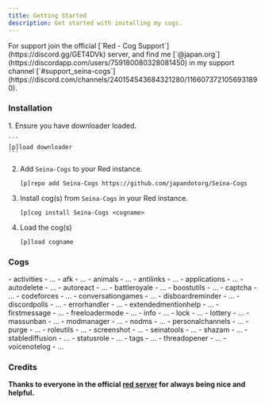 ---
title: Getting Started
description: Get started with installing my cogs.
---


<LinkCard
    title="Red-DiscordBot"
    href="https://github.com/Cog-Creators/Red-DiscordBot"
    description="Made using and for the Red-DiscordBot."
/>

<Aside type="tip">
For support join the official [`Red - Cog Support`](https://discord.gg/GET4DVk) server, and find
me [`@japan.org`](https://discordapp.com/users/759180080328081450) in my support channel
[`#support_seina-cogs`](https://discord.com/channels/240154543684321280/1166073721056931890).
</Aside>

### Installation

<Steps>
1. Ensure you have downloader loaded.

    ```
    [p]load downloader
    ```

2. Add `Seina-Cogs` to your Red instance.

    ```
    [p]repo add Seina-Cogs https://github.com/japandotorg/Seina-Cogs
    ```

3. Install cog(s) from `Seina-Cogs` in your Red instance.

    ```
    [p]cog install Seina-Cogs <cogname>
    ```

4. Load the cog(s)

    ```
    [p]load cogname
    ```
</Steps>

### Cogs

<FileTree>
- activities
    - ...
- afk
    - ...
- animals
    - ...
- antilinks
    - ...
- applications
    - ...
- autodelete
    - ...
- autoreact
    - ...
- battleroyale
    - ...
- boostutils
    - ...
- captcha
    - ...
- codeforces
    - ...
- conversationgames
    - ...
- disboardreminder
    - ...
- discordpolls
    - ...
- errorhandler
    - ...
- extendedmentionhelp
    - ...
- firstmessage
    - ...
- freeloadermode
    - ...
- info
    - ...
- lock
    - ...
- lottery
    - ...
- massunban
    - ...
- modmanager
    - ...
- nodms
    - ...
- personalchannels
    - ...
- purge
    - ...
- roleutils
    - ...
- screenshot
    - ...
- seinatools
    - ...
- shazam
    - ...
- stablediffusion
    - ...
- statusrole
    - ...
- tags
    - ...
- threadopener
    - ...
- voicenotelog
    - ...
</FileTree>

### Credits

**Thanks to everyone in the official [red server](https://discord.gg/red) for always being nice
and helpful.**
